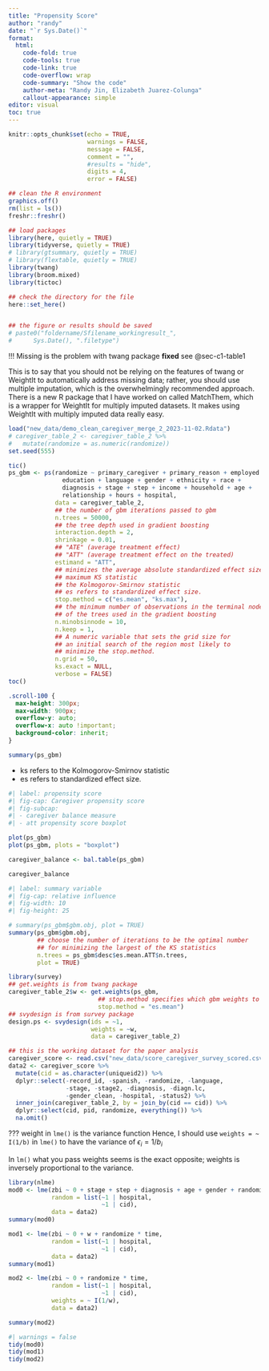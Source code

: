 ```yaml
---
title: "Propensity Score"
author: "randy"
date: "`r Sys.Date()`"
format:
  html: 
    code-fold: true
    code-tools: true
    code-link: true
    code-overflow: wrap
    code-summary: "Show the code"
    author-meta: "Randy Jin, Elizabeth Juarez-Colunga"
    callout-appearance: simple
editor: visual
toc: true
---
```


```r
knitr::opts_chunk$set(echo = TRUE,
                      warnings = FALSE,
                      message = FALSE,
                      comment = "",
                      #results = "hide",
                      digits = 4,
                      error = FALSE)

## clean the R environment
graphics.off()
rm(list = ls())
freshr::freshr()

## load packages
library(here, quietly = TRUE)
library(tidyverse, quietly = TRUE)
# library(gtsummary, quietly = TRUE)
# library(flextable, quietly = TRUE)
library(twang)
library(broom.mixed)
library(tictoc)

## check the directory for the file
here::set_here()


## the figure or results should be saved 
# paste0("foldername/Sfilename_workingresult_", 
#      Sys.Date(), ".filetype")

```

::: callout-important
!!! Missing is the problem with twang package **fixed** see @sec-c1-table1
:::

This is to say that you should not be relying on the features of twang or WeightIt to automatically address missing data; rather, you should use multiple imputation, which is the overwhelmingly recommended approach. There is a new R package that I have worked on called MatchThem, which is a wrapper for WeightIt for multiply imputed datasets. It makes using WeightIt with multiply imputed data really easy.

```r
load("new_data/demo_clean_caregiver_merge_2_2023-11-02.Rdata") 
# caregiver_table_2 <- caregiver_table_2 %>%
#   mutate(randomize = as.numeric(randomize))
set.seed(555)

tic()
ps_gbm <- ps(randomize ~ primary_caregiver + primary_reason + employed +
               education + language + gender + ethnicity + race + 
               diagnosis + stage + step + income + household + age + 
               relationship + hours + hospital,
             data = caregiver_table_2,
             ## the number of gbm iterations passed to gbm
             n.trees = 50000,
             ## the tree depth used in gradient boosting
             interaction.depth = 2,
             shrinkage = 0.01,
             ## "ATE" (average treatment effect) 
             ## "ATT" (average treatment effect on the treated)
             estimand = "ATT", 
             ## minimizes the average absolute standardized effect size
             ## maximum KS statistic 
             ## the Kolmogorov-Smirnov statistic 
             ## es refers to standardized effect size. 
             stop.method = c("es.mean", "ks.max"),
             ## the minimum number of observations in the terminal nodes
             ## of the trees used in the gradient boosting
             n.minobsinnode = 10,
             n.keep = 1,
             ## A numeric variable that sets the grid size for 
             ## an initial search of the region most likely to 
             ## minimize the stop.method.
             n.grid = 50,
             ks.exact = NULL,
             verbose = FALSE)
toc()
```

```css
.scroll-100 {
  max-height: 300px;
  max-width: 900px;
  overflow-y: auto;
  overflow-x: auto !important;
  background-color: inherit;
}
```

```r
summary(ps_gbm)
```

-   ks refers to the Kolmogorov-Smirnov statistic
-   es refers to standardized effect size.

```r
#| label: propensity score
#| fig-cap: Caregiver propensity score
#| fig-subcap: 
#| - caregiver balance measure
#| - att propensity score boxplot

plot(ps_gbm)
plot(ps_gbm, plots = "boxplot")
```

```r
caregiver_balance <- bal.table(ps_gbm)

caregiver_balance
```

```r
#| label: summary variable
#| fig-cap: relative influence
#| fig-width: 10
#| fig-height: 25

# summary(ps_gbm$gbm.obj, plot = TRUE)
summary(ps_gbm$gbm.obj,
        ## choose the number of iterations to be the optimal number
        ## for minimizing the largest of the KS statistics
        n.trees = ps_gbm$desc$es.mean.ATT$n.trees,
        plot = TRUE)
```

```r
library(survey)
## get.weights is from twang package
caregiver_table_2$w <- get.weights(ps_gbm, 
                         ## stop.method specifies which gbm weights to use
                         stop.method = "es.mean")
## svydesign is from survey package
design.ps <- svydesign(ids = ~1, 
                       weights = ~w, 
                       data = caregiver_table_2)

```

```r
## this is the working dataset for the paper analysis
caregiver_score <- read.csv("new_data/score_caregiver_survey_scored.csv")
data2 <- caregiver_score %>%
  mutate(cid = as.character(uniqueid2)) %>%
  dplyr::select(-record_id, -spanish, -randomize, -language,
                -stage, -stage2, -diagnosis, -diagn.lc, 
                -gender_clean, -hospital, -status2) %>%
  inner_join(caregiver_table_2, by = join_by(cid == cid)) %>%
  dplyr::select(cid, pid, randomize, everything()) %>%
  na.omit()
```

??? weight in `lme()` is the variance function Hence, I should use `weights = ~ I(1/b)` in `lme()` to have the variance of $\epsilon_i = 1/b_i$

In `lm()` what you pass weights seems is the exact opposite; weights is inversely proportional to the variance.

```r
library(nlme)
mod0 <- lme(zbi ~ 0 + stage + step + diagnosis + age + gender + randomize * time,
            random = list(~1 | hospital,
                          ~1 | cid), 
            data = data2)
summary(mod0)

mod1 <- lme(zbi ~ 0 + w + randomize * time, 
            random = list(~1 | hospital,
                          ~1 | cid), 
            data = data2)
summary(mod1)

mod2 <- lme(zbi ~ 0 + randomize * time,
            random = list(~1 | hospital,
                          ~1 | cid), 
            weights = ~ I(1/w),
            data = data2)

summary(mod2)
```

```r
#| warnings = false
tidy(mod0)
tidy(mod1)
tidy(mod2)
```
